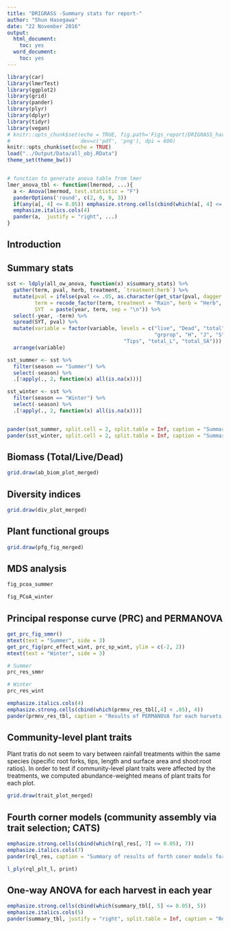 ```yaml
---
title: "DRIGRASS -Summary stats for report-"
author: "Shun Hasegawa"
date: "22 November 2016"
output:
  html_document:
    toc: yes
  word_document:
    toc: yes
---
```


```r
library(car)
library(lmerTest)
library(ggplot2)
library(grid)
library(pander)
library(plyr)
library(dplyr)
library(tidyr)
library(vegan)
# knitr::opts_chunk$set(echo = TRUE, fig.path='Figs_report/DRIGRASS_harvest_',
#                       dev=c('pdf', 'png'), dpi = 600)
knitr::opts_chunk$set(echo = TRUE)
load("../Output/Data/all_obj.RData")
theme_set(theme_bw()) 


# function to generate anova table from lmer
lmer_anova_tbl <- function(lmermod, ...){
  a <- Anova(lmermod, test.statistic = "F")
  panderOptions('round', c(2, 0, 0, 3))
  if(any(a[, 4] <= 0.05)) emphasize.strong.cells(cbind(which(a[, 4] <= 0.05), 4))
  emphasize.italics.cols(4)
  pander(a,  justify = "right", ...)
}

```



## Introduction


## Summary stats


```r
sst <- ldply(all_ow_anova, function(x) x$summary_stats) %>%
  gather(term, pval, herb, treatment, `treatment:herb`) %>% 
  mutate(pval = ifelse(pval <= .05, as.character(get_star(pval, dagger = FALSE)), "ns"),
         term = recode_factor(term, treatment = "Rain", herb = "Herb", `treatment:herb` = "RxH"),
         SYT  = paste(year, term, sep = "\n")) %>%
  select(-year, -term) %>% 
  spread(SYT, pval) %>% 
  mutate(variable = factor(variable, levels = c("live", "Dead", "total", "c34ratios", 
                                                "grprop", "H", "J", "S", "Forks", "sr_ratio", 
                                      "Tips", "total_L", "total_SA"))) %>% 
  arrange(variable)

sst_summer <- sst %>% 
  filter(season == "Summer") %>% 
  select(-season) %>% 
  .[!apply(., 2, function(x) all(is.na(x)))]

sst_winter <- sst %>% 
  filter(season == "Winter") %>% 
  select(-season) %>% 
  .[!apply(., 2, function(x) all(is.na(x)))]


pander(sst_summer, split.cell = 2, split.table = Inf, caption = "Summary stats for summer harvests")
pander(sst_winter, split.cell = 2, split.table = Inf, caption = "Summary stats for winter harvests")

```



## Biomass (Total/Live/Dead)

```r
grid.draw(ab_biom_plot_merged)
```




## Diversity indices

```r
grid.draw(div_plot_merged)
```


## Plant functional groups


```r
grid.draw(pfg_fig_merged)
```




## MDS analysis

```r
fig_pcoa_summer
```

```r
fig_PCoA_winter
```




## Principal response curve (PRC) and PERMANOVA

```r
get_prc_fig_smmr()
mtext(text = "Summer", side = 3)
get_prc_fig(prc_effect_wint, prc_sp_wint, ylim = c(-2, 2))
mtext(text = "Winter", side = 3)
```


```r
# Summer
prc_res_smmr

# Winter
prc_res_wint
```


```r
emphasize.italics.cols(4)
emphasize.strong.cells(cbind(which(prmnv_res_tbl[,4] < .05), 4))
pander(prmnv_res_tbl, caption = "Results of PERMANOVA for each harvets for each year with 9999 permutations. Euclidean distance was used.")

```


## Community-level plant traits
Plant tratis do not seem to vary between rainfall treatments within the same species (specific root forks, tips, length and surface area and shoot:root ratios). In order to test if community-level plant traits were affected by the treatments, we computed abundance-weighted means of plant traits for each plot.

```r
grid.draw(trait_plot_merged)
```




## Fourth corner models (community assembly via trait selection; CATS)
```r
emphasize.strong.cells(cbind(which(rql_res[, 7] <= 0.05), 7))
emphasize.italics.cols(7)
pander(rql_res, caption = "Summary of results of forth coner models for each harvest")
```


```r
l_ply(rql_plt_l, print)
```



## One-way ANOVA for each harvest in each year
```r
emphasize.strong.cells(cbind(which(summary_tbl[, 5] <= 0.05), 5))
emphasize.italics.cols(5)
pander(summary_tbl, justify = "right", split.table = Inf, caption = "Results of one-way ANOVA and summary with mean±SE (n = 6 [control-herb] or 12[added- & control-herb]). Where there was a significant treatment effect at P < 0.05, post-hoc tests were performed. The results of post-hoc comparisons are shown by letters alongside parenthesis.")

```
